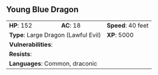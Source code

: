 ## Young Blue Dragon {#monster-young-blue-dragon}

```{=html}
<table class="table table-striped">
    <tbody>
        <tr>                    
            <td><b>HP</b>: 152</td>
            <td><b>AC</b>: 18</td>
            <td><b>Speed</b>: 40 feet</td>
        </tr>
        <tr>
            <td colspan="2"><b>Type</b>: Large Dragon (Lawful Evil)</td>
            <td><b>XP</b>: 5000</td>
        </tr>
        <tr>
            <td colspan="3"><b>Vulnerabilities</b>: </td>
        </tr>
        <tr>
            <td colspan="3"><b>Resists</b>: </td>
        </tr>
        <tr>
            <td colspan="3"><b>Languages</b>: Common, draconic</td>
        </tr>
    </tbody>
</table>
```